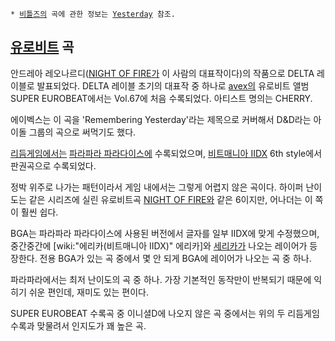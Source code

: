  * [[비틀즈]]의 곡에 관한 정보는 [[Yesterday]] 참조.

== [[유로비트]] 곡 ==

안드레아 레오나르디([[NIGHT OF FIRE]]가 이 사람의 대표작이다)의 작품으로 DELTA 레이블로 발표되었다. DELTA 레이블 초기의 대표작 중 하나로 [[avex]]의 유로비트 앨범 SUPER EUROBEAT에서는 Vol.67에 처음 수록되었다. 아티스트 명의는 CHERRY.

에이벡스는 이 곡을 'Remembering Yesterday'라는 제목으로 커버해서 D&D라는 아이돌 그룹의 곡으로 써먹기도 했다.

[[리듬게임]]에서는 [[파라파라 파라다이스]]에 수록되었으며, [[비트매니아 IIDX]] 6th style에서 판권곡으로 수록되었다.

{{{#!html
<object width="425" height="344"><param name="movie" value="http://www.youtube.com/v/IfhfMr8QYmY&hl=ko_KR&fs=1&"></param><param name="allowFullScreen" value="true"></param><param name="allowscriptaccess" value="always"></param><embed src="http://www.youtube.com/v/IfhfMr8QYmY&hl=ko_KR&fs=1&" type="application/x-shockwave-flash" allowscriptaccess="always" allowfullscreen="true" width="425" height="344"></embed></object>
}}}

정박 위주로 나가는 패턴이라서 게임 내에서는 그렇게 어렵지 않은 곡이다. 하이퍼 난이도는 같은 시리즈에 실린 유로비트곡 [[NIGHT OF FIRE]]와 같은 6이지만, 어나더는 이 쪽이 훨씬 쉽다.

BGA는 파라파라 파라다이스에 사용된 버전에서 글자를 일부 IIDX에 맞게 수정했으며, 중간중간에 [wiki:"에리카(비트매니아 IIDX)" 에리카]와 [[세리카]]가 나오는 레이어가 등장한다. 전용 BGA가 있는 곡 중에서 몇 안 되게 BGA에 레이어가 나오는 곡 중 하나.

파라파라에서는 최저 난이도의 곡 중 하나. 가장 기본적인 동작만이 반복되기 때문에 익히기 쉬운 편인데, 재미도 있는 편이다.

SUPER EUROBEAT 수록곡 중 이니셜D에 나오지 않은 곡 중에서는 위의 두 리듬게임 수록과 맞물려서 인지도가 꽤 높은 곡.

